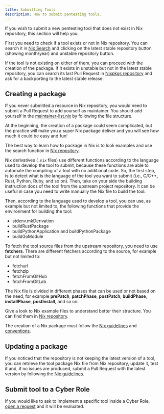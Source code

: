 ```yaml
---
title: Submitting Tools
description: How to submit pentesting tools.
---
```


If you wish to submit a new pentesting tool that does not exist in Nix repository, this section will help you.

First you need to check if a tool exists or not in Nix repository. You can search it in [Nix Search](https://search.nixos.org/packages) and clicking on the latest stable repository button (showing month/year) and unstable repository button.

If the tool is not existing on either of them, you can proceed with the creation of the package. If it exists in unstable but not in the latest stable repository, you can search its last Pull Request in [Nixpkgs repository](https://github.com/NixOS/nixpkgs/pulls) and ask for a backporting to the latest stable release.

## Creating a package

If you never submitted a resource in Nix repository, you would need to submit a Pull Request to add yourself as maintainer. You should add yourself in the [maintainer-list.nix](https://github.com/NixOS/nixpkgs/blob/master/maintainers/maintainer-list.nix) by following the file structure.

At the beginning, the creation of a package could seem complicated, but the practice will make you a super Nix package deliver and you will see how much it could be easy and fun!

The best way to learn how to package in Nix is to look examples and use the search function in [Nix repository](https://github.com/NixOS/nixpkgs).

Nix derivatives (`.nix` files) use different functions according to the language used to develop the tool to submit, because these functions are able to automate the compiling of a tool with no additional code. So, the first step, is to detect what is the language of the tool you want to submit (i.e., C/C++, Rust, Python, Ruby, and so on). Then, take on your side the building instruction docs of the tool from the upstream project repository. It can be useful in case you need to write manually the Nix file to build the tool.

Then, according to the language used to develop a tool, you can use, as example but not limited to, the following functions that provide the environment for building the tool:
* stdenv.mkDerivation
* buildRustPackage
* buildPythonApplication and buildPythonPackage
* buildGoModule

To fetch the tool source files from the upstream repository, you need to use **fetchers**. There are different fetchers according to the source, for example but not limited to:
* fetchurl
* fetchzip
* fetchFromGitHub
* fetchFromGitLab

The Nix file is divided in different phases that can be used or not based on the need, for example **prePatch**, **patchPhase**, **postPatch**, **buildPhase**, **installPhase**, **postInstall**, and so on.

Give a look to Nix example files to understand better their structure. You can find them in [Nix repository](https://github.com/NixOS/nixpkgs/tree/master/pkgs/by-name).

The creation of a Nix package must follow the [Nix guidelines](https://github.com/nixpkgs-architecture/rfc-140/blob/master/rfcs/0140-simple-package-paths.md) and [conventions](https://github.com/NixOS/nixpkgs/blob/master/pkgs/README.md#package-naming).

## Updating a package

If you noticed that the repository is not keeping the latest version of a tool, you can retrieve the tool package Nix file from Nix repository, update it, test it and, if no issues are produced, submit a Pull Request with the latest version by following the [Nix guidelines](https://github.com/nixpkgs-architecture/rfc-140/blob/master/rfcs/0140-simple-package-paths.md).

## Submit tool to a Cyber Role

If you would like to ask to implement a specific tool inside a Cyber Role, [open a request](https://github.com/Athena-OS/athena-nix/issues/new/choose) and it will be evaluated.

<ImageComponent />